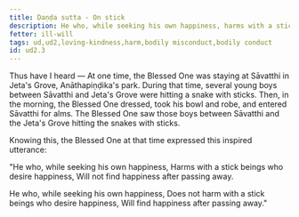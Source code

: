 ```yaml
---
title: Daṇḍa sutta - On stick
description: He who, while seeking his own happiness, harms with a stick beings who desire happiness, will not find happiness after passing away.
fetter: ill-will
tags: ud,ud2,loving-kindness,harm,bodily misconduct,bodily conduct
id: ud2.3
---
```


Thus have I heard — At one time, the Blessed One was staying at Sāvatthi in Jeta's Grove, Anāthapiṇḍika's park. During that time, several young boys between Sāvatthi and Jeta's Grove were hitting a snake with sticks. Then, in the morning, the Blessed One dressed, took his bowl and robe, and entered Sāvatthi for alms. The Blessed One saw those boys between Sāvatthi and the Jeta's Grove hitting the snakes with sticks.

Knowing this, the Blessed One at that time expressed this inspired utterance:

"He who, while seeking his own happiness,
Harms with a stick beings who desire happiness,
Will not find happiness after passing away.

He who, while seeking his own happiness,
Does not harm with a stick beings who desire happiness,
Will find happiness after passing away."